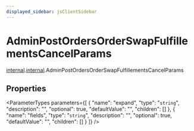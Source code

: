 ```yaml
---
displayed_sidebar: jsClientSidebar
---
```



# AdminPostOrdersOrderSwapFulfillementsCancelParams

[internal](../../admin_discounts/modules/admin_discounts.internal.mdx).[internal](../modules/admin_discounts.internal.internal.mdx).AdminPostOrdersOrderSwapFulfillementsCancelParams

## Properties

<ParameterTypes parameters={[
  {
    "name": "expand",
    "type": "`string`",
    "description": "",
    "optional": true,
    "defaultValue": "",
    "children": []
  },
  {
    "name": "fields",
    "type": "`string`",
    "description": "",
    "optional": true,
    "defaultValue": "",
    "children": []
  }
]} />
